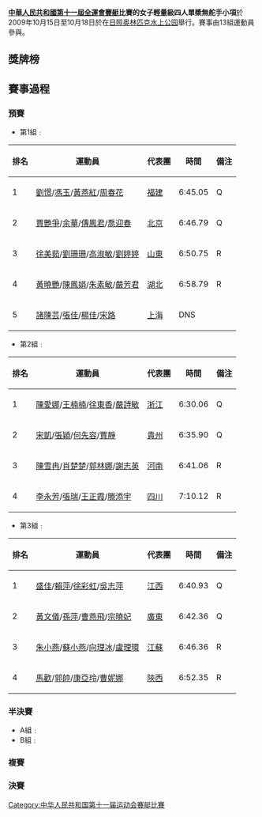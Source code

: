 {{unreferenced|time=2009-10-17T07:09:20+00:00}}
'''[[中華人民共和國第十一屆全運會|中華人民共和國第十一屆全運會]][[中華人民共和國第十一屆全運會賽艇比賽|賽艇]]比賽的女子輕量級四人單槳無舵手小項'''於2009年10月15日至10月18日於在[[日照奥林匹克水上公园|日照奥林匹克水上公园]]舉行。賽事由13組運動員參與。

==獎牌榜==
==賽事過程==
===預賽===
*第1組﹕
{|class="wikitable" width=50%
|-
!排名
!運動員
!代表團
!時間
!備注
|-
|1
|[[劉憬|劉憬]]/[[馮玉|馮玉]]/[[黃燕紅|黃燕紅]]/[[周春花|周春花]]
|[[福建|福建]]
|6:45.05
|Q
|-
|2
|[[賈艷爭|賈艷爭]]/[[余華|余華]]/[[傳鳳君|傳鳳君]]/[[喬迎春|喬迎春]] 
|[[北京|北京]]
|6:46.79
|Q
|-
|3
|[[徐美茹|徐美茹]]/[[劉珊珊|劉珊珊]]/[[高淑敏|高淑敏]]/[[劉婷婷|劉婷婷]]
|[[山東|山東]]
|6:50.75
|R
|-
|4
|[[黃曉艷|黃曉艷]]/[[陳鳳娟|陳鳳娟]]/[[朱素敏|朱素敏]]/[[嚴芳君|嚴芳君]] 
|[[湖北|湖北]]
|6:58.79
|R
|-
|5
|[[諸陳芸|諸陳芸]]/[[張佳|張佳]]/[[楊佳|楊佳]]/[[宋路|宋路]] 
|[[上海|上海]]
|DNS
|
|}

*第2組﹕
{|class="wikitable" width=50%
|-
!排名
!運動員
!代表團
!時間
!備注
|-
|1
|[[陳愛娜|陳愛娜]]/[[王楠楠|王楠楠]]/[[徐東香|徐東香]]/[[嚴詩敏|嚴詩敏]]
|[[浙江|浙江]]
|6:30.06
|Q
|-
|2
|[[宋凱|宋凱]]/[[張穎|張穎]]/[[何先容|何先容]]/[[賈靜|賈靜]] 
|[[貴州|貴州]]
|6:35.90
|Q
|-
|3
|[[陳雪冉|陳雪冉]]/[[肖楚楚|肖楚楚]]/[[郭林娜|郭林娜]]/[[謝志英|謝志英]]
|[[河南|河南]]
|6:41.06
|R
|-
|4
|[[李永芳|李永芳]]/[[張瑞_(乒乓球運動員)|張瑞]]/[[王正霞|王正霞]]/[[滕添宇|滕添宇]] 
|[[四川|四川]]
|7:10.12
|R
|}

*第3組﹕
{|class="wikitable" width=50%
|-
!排名
!運動員
!代表團
!時間
!備注
|-
|1
|[[盛佳|盛佳]]/[[賴萍|賴萍]]/[[徐彩虹|徐彩虹]]/[[吳志萍|吳志萍]]
|[[江西|江西]]
|6:40.93
|Q
|-
|2
|[[黃文儀|黃文儀]]/[[孫萍|孫萍]]/[[曹燕飛|曹燕飛]]/[[宗曉妃|宗曉妃]] 
|[[廣東|廣東]]
|6:42.36
|Q
|-
|3
|[[朱小燕|朱小燕]]/[[蘇小燕|蘇小燕]]/[[向理冰|向理冰]]/[[盧理環|盧理環]]
|[[江蘇|江蘇]]
|6:46.36
|R
|-
|4
|[[馬歡|馬歡]]/[[郭帥|郭帥]]/[[康亞玲|康亞玲]]/[[曹妮娜|曹妮娜]] 
|[[陝西|陝西]]
|6:52.35
|R
|}

===半決賽===
*A組﹕
*B組﹕

===複賽===
===決賽===

[[Category:中华人民共和国第十一届运动会賽艇比賽|Category:中华人民共和国第十一届运动会賽艇比賽]]